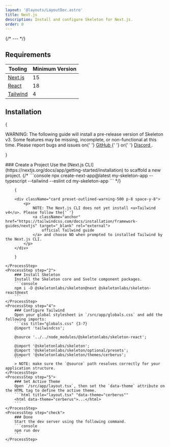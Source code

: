 ```yaml
---
layout: '@layouts/LayoutDoc.astro'
title: Next.js
description: Install and configure Skeleton for Next.js.
order: 0
---
```




{/* --- */}

## Requirements

| Tooling                              | Minimum Version |
| ------------------------------------ | --------------- |
| [Next.js](https://nextjs.org/)       | 15              |
| [React](https://react.dev/)          | 18              |
| [Tailwind](https://tailwindcss.com/) | 4               |

## Installation

{

<div className="card preset-outlined-error-500 preset-tonal-error p-8 space-y-8">
	<p>
		WARNING: The following guide will install a pre-release version of Skeleton v3. Some features may be missing, incomplete, or
		non-functional at this time. Please report bugs and issues on{' '}
		<a className="anchor" href="https://github.com/skeletonlabs/skeleton/issues/new/choose" target="_blank" rel="external">
			GitHub
		</a>{' '}
		or{' '}
		<a className="anchor" href="https://discord.gg/EXqV7W8MtY" target="_blank" rel="external">
			Discord
		</a>
		.
	</p>
</div>

}

<Process>
    <ProcessStep step="1">
        ### Create a Project
        Use the [Next.js CLI](https://nextjs.org/docs/app/getting-started/installation) to scaffold a new project.
		{/*
        ```console
        npx create-next-app@latest my-skeleton-app --typescript --tailwind --eslint
        cd my-skeleton-app
        ```
		*/}

        {

        <div className="card preset-outlined-warning-500 p-8 space-y-8">
            <p>
                NOTE: The Next.js CLI does not yet install <u>Tailwind v4</u>. Please follow the{' '}
                <a className="anchor" href="https://tailwindcss.com/docs/installation/framework-guides/nextjs" target="_blank" rel="external">
                    official Tailwind guide
                </a> and choose NO when prompted to installed Tailwind by the Next.js CLI.
            </p>
        </div>

        }

    </ProcessStep>
    <ProcessStep step="2">
        ### Install Skeleton
        Install the Skeleton core and Svelte component packages.
        ```console
        npm i -D @skeletonlabs/skeleton@next @skeletonlabs/skeleton-react@next
        ```
    </ProcessStep>
    <ProcessStep step="4">
        ### Configure Tailwind
        Open your global stylesheet in `/src/app/globals.css` and add the following imports:
        ```css title="globals.css" {3-7}
        @import 'tailwindcss';

		@source '../../node_modules/@skeletonlabs/skeleton-react';

        @import '@skeletonlabs/skeleton';
        @import '@skeletonlabs/skeleton/optional/presets';
        @import '@skeletonlabs/skeleton/themes/cerberus';
        ```
		> NOTE: make sure the `@source` path resolves correctly for your application structure.
    </ProcessStep>
    <ProcessStep step="5">
        ### Set Active Theme
        Open `/src/app/layout.tsx`, then set the `data-theme` attribute on the HTML tag to define the active theme.
        ```html title="layout.tsx" "data-theme="cerberus""
        <html data-theme="cerberus">...</html>
        ```
    </ProcessStep>
    <ProcessStep step="check">
        ### Done
        Start the dev server using the following command.
    	```console
        npm run dev
        ```
    </ProcessStep>

</Process>
